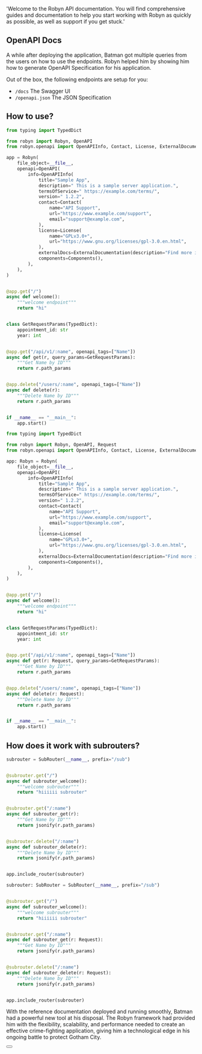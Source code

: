  'Welcome to the Robyn API documentation. You will find comprehensive guides and documentation to help you start working with Robyn as quickly as possible, as well as support if you get stuck.'


## OpenAPI Docs

A while after deploying the application, Batman got multiple queries from the users on how to use the endpoints. Robyn helped him by showing him how to generate OpenAPI Specification for his application.

Out of the box, the following endpoints are setup for you:

- `/docs` The Swagger UI
- `/openapi.json` The JSON Specification

## How to use?

<CodeGroup title="Basic App">

```python {{ title: 'untyped' }}
from typing import TypedDict

from robyn import Robyn, OpenAPI
from robyn.openapi import OpenAPIInfo, Contact, License, ExternalDocumentation, Components

app = Robyn(
    file_object=__file__,
    openapi=OpenAPI(
        info=OpenAPIInfo(
            title="Sample App",
            description=" This is a sample server application.",
            termsOfService=" https://example.com/terms/",
            version=" 1.2.2",
            contact=Contact(
                name="API Support",
                url="https://www.example.com/support",
                email="support@example.com",
            ),
            license=License(
                name="GPLv3.0+",
                url="https://www.gnu.org/licenses/gpl-3.0.en.html",
            ),
            externalDocs=ExternalDocumentation(description="Find more info here", url="https://example.com/"),
            components=Components(),
        ),
    ),
)


@app.get("/")
async def welcome():
    """welcome endpoint"""
    return "hi"


class GetRequestParams(TypedDict):
    appointment_id: str
    year: int


@app.get("/api/v1/:name", openapi_tags=["Name"])
async def get(r, query_params=GetRequestParams):
    """Get Name by ID"""
    return r.path_params


@app.delete("/users/:name", openapi_tags=["Name"])
async def delete(r):
    """Delete Name by ID"""
    return r.path_params


if __name__ == "__main__":
    app.start()
```

```python {{ title: 'typed' }}
from typing import TypedDict

from robyn import Robyn, OpenAPI, Request
from robyn.openapi import OpenAPIInfo, Contact, License, ExternalDocumentation, Components

app: Robyn = Robyn(
    file_object=__file__,
    openapi=OpenAPI(
        info=OpenAPIInfo(
            title="Sample App",
            description=" This is a sample server application.",
            termsOfService=" https://example.com/terms/",
            version=" 1.2.2",
            contact=Contact(
                name="API Support",
                url="https://www.example.com/support",
                email="support@example.com",
            ),
            license=License(
                name="GPLv3.0+",
                url="https://www.gnu.org/licenses/gpl-3.0.en.html",
            ),
            externalDocs=ExternalDocumentation(description="Find more info here", url="https://example.com/"),
            components=Components(),
        ),
    ),
)


@app.get("/")
async def welcome():
    """welcome endpoint"""
    return "hi"


class GetRequestParams(TypedDict):
    appointment_id: str
    year: int


@app.get("/api/v1/:name", openapi_tags=["Name"])
async def get(r: Request, query_params=GetRequestParams):
    """Get Name by ID"""
    return r.path_params


@app.delete("/users/:name", openapi_tags=["Name"])
async def delete(r: Request):
    """Delete Name by ID"""
    return r.path_params


if __name__ == "__main__":
    app.start()
```

</CodeGroup>

## How does it work with subrouters?

<CodeGroup title="Subrouters">

```python {{ title: 'untyped' }}
subrouter = SubRouter(__name__, prefix="/sub")


@subrouter.get("/")
async def subrouter_welcome():
    """welcome subrouter"""
    return "hiiiiii subrouter"


@subrouter.get("/:name")
async def subrouter_get(r):
    """Get Name by ID"""
    return jsonify(r.path_params)


@subrouter.delete("/:name")
async def subrouter_delete(r):
    """Delete Name by ID"""
    return jsonify(r.path_params)


app.include_router(subrouter)
```

```python {{ title: 'typed' }}
subrouter: SubRouter = SubRouter(__name__, prefix="/sub")


@subrouter.get("/")
async def subrouter_welcome():
    """welcome subrouter"""
    return "hiiiiii subrouter"


@subrouter.get("/:name")
async def subrouter_get(r: Request):
    """Get Name by ID"""
    return jsonify(r.path_params)


@subrouter.delete("/:name")
async def subrouter_delete(r: Request):
    """Delete Name by ID"""
    return jsonify(r.path_params)


app.include_router(subrouter)
```

</CodeGroup>

With the reference documentation deployed and running smoothly, Batman had a powerful new tool at his disposal. The Robyn framework had provided him with the flexibility, scalability, and performance needed to create an effective crime-fighting application, giving him a technological edge in his ongoing battle to protect Gotham City.


<div className="not-prose">
  <Button
    href="/documentation/example_app/templates"
    variant="text"
    arrow="right"
    children="Templates"
  />
</div>



